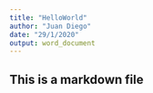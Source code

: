 ```yaml
---
title: "HelloWorld"
author: "Juan Diego"
date: "29/1/2020"
output: word_document
---
```


## This is a markdown file